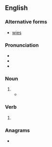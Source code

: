 ==English==
===Alternative forms===
* [[wies]]

===Pronunciation===
* {{IPA|en|/waɪz/}}
* {{rhymes|en|aɪz|s=1}}
* {{homophones|en|wise|whys}}

===Noun===
{{head|en|noun form}}

# {{plural of|en|wye}}
#* {{quote-book|en|author=John Trotter|title=System of Rational Discourse|publisher=|year=1997|page=22|passage=It is not unknown for a logician to talk about exes and '''wyes'''.}}

===Verb===
{{head|en|verb form}}

# {{en-third-person singular of|wye}}

===Anagrams===
* {{anagrams|en|a=eswy|Wyse|weys|wyse|yews}}